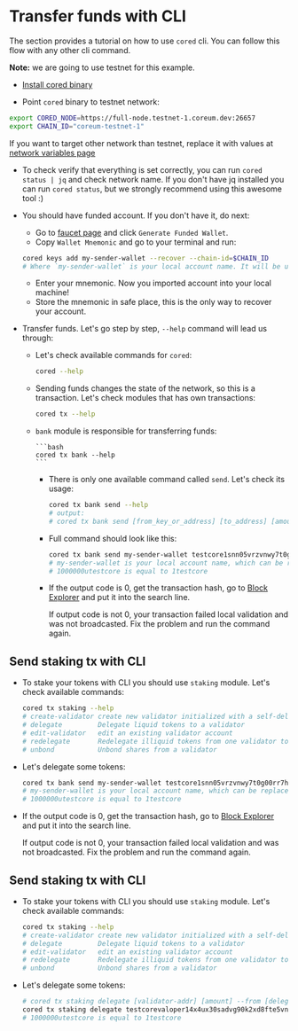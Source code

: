 # Transfer funds with CLI

The section provides a tutorial on how to use `cored` cli. You can follow this flow with any other
cli command.

**Note:** we are going to use testnet for this example.

-   [Install cored binary](/docs/v4/become-validator/essentials/install-cored)

-   Point `cored` binary to testnet network:

```bash
export CORED_NODE=https://full-node.testnet-1.coreum.dev:26657
export CHAIN_ID="coreum-testnet-1"
```

If you want to target other network than testnet, replace it with values at [network variables page](/docs/v4/tutorials/get-started/setup-cli)

  * To check verify that everything is set correctly, you can run `cored status | jq` and check network name.
    If you don't have jq installed you can run `cored status`, but we strongly recommend using this awesome tool :)

* You should have funded account. If you don't have it, do next:
  * Go to [faucet page](/docs/v4/tools/faucet) and click `Generate Funded Wallet`.
  * Copy `Wallet Mnemonic` and go to your terminal and run:
  ```bash
  cored keys add my-sender-wallet --recover --chain-id=$CHAIN_ID
  # Where `my-sender-wallet` is your local account name. It will be used later.
  ```
  * Enter your mnemonic. Now you imported account into your local machine!
  * Store the mnemonic in safe place, this is the only way to recover your account.

* Transfer funds. Let's go step by step, `--help` command will lead us through:
  * Let's check available commands for `cored`:
    ```bash
    cored --help
    ```
  * Sending funds changes the state of the network, so this is a transaction. Let's check modules that has own transactions:
    ```bash
    cored tx --help
    ```

  * `bank` module is responsible for transferring funds:

        ```bash
        cored tx bank --help
        ```

    -   There is only one available command called `send`. Let's check its usage:

        ```bash
        cored tx bank send --help
        # output:
        # cored tx bank send [from_key_or_address] [to_address] [amount] [flags]
        ```

    -   Full command should look like this:

        ```bash
        cored tx bank send my-sender-wallet testcore1snn05vrzvnwy7t0g00rr7hva63hmwxuuv7nrj0 1000000utestcore --node=$CORED_NODE --chain-id=$CHAIN_ID
        # my-sender-wallet is your local account name, which can be replaced by an address.
        # 1000000utestcore is equal to 1testcore
        ```

    -   If the output code is 0, get the transaction hash, go to
        [Block Explorer](/docs/v4/tools/blockchain-explorers) and put it into the search line.

        If output code is not 0, your transaction failed local validation and was not broadcasted.
        Fix the problem and run the command again.

## Send staking tx with CLI

-   To stake your tokens with CLI you should use `staking` module. Let's check available commands:

    ```bash
    cored tx staking --help
    # create-validator create new validator initialized with a self-delegation to it
    # delegate         Delegate liquid tokens to a validator
    # edit-validator   edit an existing validator account
    # redelegate       Redelegate illiquid tokens from one validator to another
    # unbond           Unbond shares from a validator
    ```

-   Let's delegate some tokens:
    ```bash
    cored tx bank send my-sender-wallet testcore1snn05vrzvnwy7t0g00rr7hva63hmwxuuv7nrj0 1000000utestcore --node=$CORED_NODE --chain-id=$CHAIN_ID
    # my-sender-wallet is your local account name, which can be replaced by an address.
    # 1000000utestcore is equal to 1testcore
    ```

  * If the output code is 0, get the transaction hash, go to [Block Explorer](/docs/v4/tools/blockchain-explorers) and put it into the search line.

    If output code is not 0, your transaction failed local validation and was not broadcasted. Fix the problem and run the command again.

## Send staking tx with CLI

* To stake your tokens with CLI you should use `staking` module. Let's check available commands:
  ```bash
  cored tx staking --help
  # create-validator create new validator initialized with a self-delegation to it
  # delegate         Delegate liquid tokens to a validator
  # edit-validator   edit an existing validator account
  # redelegate       Redelegate illiquid tokens from one validator to another
  # unbond           Unbond shares from a validator
  ```

* Let's delegate some tokens:
  ```bash
  # cored tx staking delegate [validator-addr] [amount] --from [delegator-addr] [flags]
  cored tx staking delegate testcorevaloper14x4ux30sadvg90k2xd8fte5vnhhh0uvkxf4rgm 1000000utestcore --from testcore1q07ldrjnr8xtsy3rz82yxqcdrffu3uw3daslrw --node=$CORED_NODE --chain-id=$CHAIN_ID
  # 1000000utestcore is equal to 1testcore
  ```
